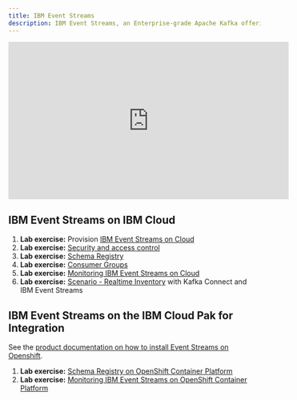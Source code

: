```yaml
---
title: IBM Event Streams
description: IBM Event Streams, an Enterprise-grade Apache Kafka offering
---
```


<iframe width="560" height="315" src="https://www.youtube.com/watch?v=nSza-RwvxSE" frameborder="0" allow="accelerometer; autoplay; encrypted-media; gyroscope; picture-in-picture" allowfullscreen></iframe>

## IBM Event Streams on IBM Cloud

1. **Lab exercise:** Provision [IBM Event Streams on Cloud](/technology/event-streams/es-cloud/)
2. **Lab exercise:** [Security and access control](/technology/event-streams/security/)
3. **Lab exercise:** [Schema Registry](/use-cases/schema-registry-on-cloud/)
4. **Lab exercise:** [Consumer Groups](/technology/event-streams/consumergrp/)
5. **Lab exercise:** [Monitoring IBM Event Streams on Cloud](/use-cases/monitoring-on-cloud/)
6. **Lab exercise:** [Scenario - Realtime Inventory](/scenarios/realtime-inventory/) with Kafka Connect and IBM Event Streams

## IBM Event Streams on the IBM Cloud Pak for Integration

See the [product documentation on how to install Event Streams on Openshift](https://ibm.github.io/event-streams/installing/installing/).

1. **Lab exercise:** [Schema Registry on OpenShift Container Platform](/use-cases/schema-registry-on-ocp/)
2. **Lab exercise:** [Monitoring IBM Event Streams on OpenShift Container Platform](/use-cases/monitoring-on-ocp/)
